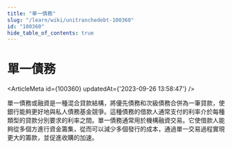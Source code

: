 ```yaml
---
title: "單一債務"
slug: "/learn/wiki/unitranchedebt-100360"
id: "100360"
hide_table_of_contents: true
---
```



# 單一債務

<ArticleMeta id={100360} updatedAt={'2023-09-26 13:58:47'} />
<div className='border-solid border-b border-t-0 my-4 border-[var(--ifm-color-gray-300)]' />

單一債務或融資是一種混合貸款結構，將優先債務和次級債務合併為一筆貸款，使銀行能夠更好地與私人債務基金競爭。這種債務的借款人通常支付的利率介於每種類型的貸款分別要求的利率之間。單一債務通常用於機構融資交易。它使借款人能夠從多個方進行資金籌集，從而可以減少多個發行的成本，通過單一交易過程實現更大的籌款，並促進收購的加速。
